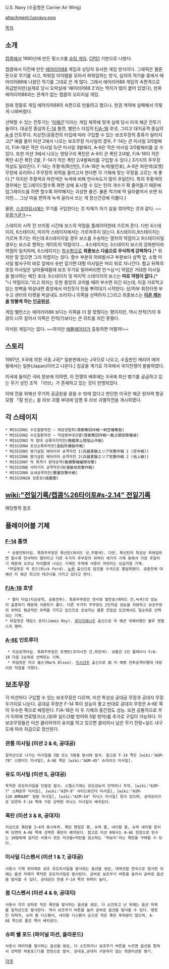 U.S. Navy
(수출명은 Carrier Air Wing)

attachment:/usnavy.png

[[목차]]
== 소개 ==
[[캡콤]]에서 1990년에 만든 횡스크롤 [[슈팅 게임]]. [[CPS1]] 기판으로 나왔다.

캡콤에서 이전에 만든 [[에어리어88]] 게임과 상당히 유사한 게임 방식이다. 그래픽은 물론 돈으로 무기를 사고, 파워업 아이템을 모아서 파워업하는 방식, 심지어 적기들 중에서 에어리어88에 나왔던 적기를 그대로 쓴 게 많다. 그래서 에어리어88 게임의 속편격으로 취급받지만(실제로 당시 오락실에 '에어리어88 2'라는 딱지가 많이 붙어 있었다), 만화 에어리어88과는 관계가 없는 캡콤의 오리지널 게임. 

원래 정말로 게임 에어리어88의 속편으로 만들려고 했으나, 판권 계약에 실패해서 이렇게 나와버렸다.

선택할 수 있는 전투기는 '[[미해군]]'이라는 게임 제목에 맞게 실제 당시 미국 해군 전투기들이다. 대공전 중심의 [[F-14]] 톰캣, 밸런스 타입의 [[F/A-18]] 호넷, 그리고 대지공격 중심의 [[A-6]] 인트루더. 지상전/공중전의 타입에 따라 구입할 수 있는 보조무장의 종류가 달라지고[* 예를 들어 미션 2에서 나오는 보조무장 미사일의 경우, F-14는 큰 미사일 3/5발짜리, F/A-18은 작은 미사일 5/큰 미사일 3발짜리, A-6은 작은 미사일 3/5발짜리를 살 수 있다. 또한 미션 3에서 나오는 멍텅구리 폭탄은 A-6이 큰 폭탄 2/4발, F/A-18이 작은 폭탄 4/큰 폭탄 2발, F-14가 작은 폭탄 2/4발짜리를 구입할 수 있다.] 3가지의 주무장 적성도 달라진다. F-14는 주황색(확산탄), F/A-18은 녹색(발칸포), A-6은 파란색(로켓) 무장에 유리하니 주무장의 위력을 올리고자 한다면 각 기체에 맞는 무장을 고르는 게 좋다.[* 하지만 주황색과 파란색은 녹색에 비해 연사속도가 많이 후달린다. 특히 주황색의 경우에는 업그레이드할수록 화면 상에 표시할 수 있는 탄의 개수가 확 줄어들기 때문에 업그레이드를 하면 할수록 허약해지는 괴상한 물건. 물론 적기에 딱 달라붙어서 쏘면 되지만…. 그냥 마음 편하게 녹색 골라서 쓰는 게 정신건강에 이롭다.]

물론, [[스코어링]]시에는 무기를 구입한다는 것 자체가 자기 살을 깎아먹는 것과 같다. ~~[[우왕ㅋ굳ㅋ]]~~

스테이지 시작 전 브리핑 시간에 보스의 약점을 플레이어한테 가르쳐 준다. 다만 4스테이지, 6스테이지, 마지막 스테이지에서는 가르쳐주지 않는다. 8스테이지,9스테이지는 가르쳐 주기는 하는데 8스테이지일 경우 보스를 수송하는 열차의 약점이고 9스테이지일 경우는 보스로 향하는 게이트의 약점이다….
4스테이지는 3스테이지 보스의 강화판이라 약점이 일치하며, 6스테이지는 [[잠수함]]으로 '''최종보스 다음으로 무식하게 강력하다.'''[* 위치만 잘 잡으면 그리 어렵지는 않다. 함수 부분의 어뢰발사구 부분보다 살짝 앞, 소형 미사일 발사구의 바로 앞에서 숏만 갈기면 대형 미사일은 머리 위로 지나간다. 함교 뒤쪽의 호밍 미사일은 날아올때쯤에 보조 무기로 밀어버리면 안ㅋ심ㅋ] 약점은 거대한 미사일을 발사하는 메인 포대. 9스테이지 및 마지막 스테이지의 보스는 '''따로 약점이 없다.'''[* "나 약점이오."라고 외치는 듯한 중앙의 코어를 때려 부수면 되긴 되는데, 이걸 가로막고 있는 방벽을 박살내면 중앙에서 미친듯이 탄을 뿌려대기 시작한다. 상/하부 회전터렛 부수고 센터의 터렛을 박살내도 쓰러지니 이쪽을 선택하자.]그리고 최종보스는 '''[[이온 캐논]]을 방불케 하는 [[인공위성]].'''

게임 밸런스는 에어리어88 보다는 이쪽을 더 잘 맞췄다는 평이지만, 역시 전작(?)의 후광이 너무 짙어서 이쪽은 전작(?)보다는 큰 히트를 치진 못했다.

이식된 게임기는 없다. ~~하지만 [[에뮬레이터]]가 출동하면 어떨까!~~


== 스토리 ==
1997년, X국에 의한 극동 J국[* 일본판에서는 J국으로 나오고, 수출판인 캐리어 에어 윙에서는 일본(Japan)이라고 나온다.] 침공을 계기로 각국에서 국지전쟁이 발발하였다. 

미국에 들어간 극비 정보에 의하면, 이 전쟁의 배후에는 X국에 최신 병기를 공급하고 있는 무기 상인 조직 「라브」가 존재하고 있는 것이 판명되었다. 

이에 전을 위해선 무기의 공급원을 끊을 수 밖에 없다고 판단한 미국은 해군 원자력 항공 모함 「칼 빈슨」을 라브 괴멸 부대에 임명 후 라브 괴멸작전을 개시하였다.


== 각 스테이지 ==
 * MISSION1 수도탈환작전 ~ 제공권탈취(首都奪回作戦～制空権奪取)
 * MISSION2 수도탈환작전 ~ 적점령부대괴멸(首都奪回作戦～敵占領部隊壊滅)
 * MISSION3 적 함대 상륙저지작전(敵艦隊上陸阻止作戦)
 * MISSION4 조선소폭파작전(造船所爆破作戦)
 * MISSION5 병기실험 에어리어 공격작전 1(兵器実験エリア攻撃作戦 1 (空中戦))
 * MISSION6 병기실험 에어리어 공격작전 2(兵器実験エリア攻撃作戦 2 (地上戦))
 * MISSION7 적 폭격기 편대공격(敵爆撃機編隊攻撃)
 * MISSION8 사막기지 공격작전(砂漠基地攻撃作戦)
 * MISSION9 요새공격작전(要塞攻撃作戦)
 * MISSION10 성층권(成層圏)


== [[wiki:"전일기록/캡콤%26타이토#s-2.14" 전일기록]] ==
해당항목 참조


== 플레이어블 기체 ==
=== [[F-14]] 톰캣 ===
  * 공중전투타입. 특화주무장은 확산탄(와이드 샷,주황색). 다만, 확산탄의 특성상 파워업하면 할수록 연사력이 떨어지고 다른 두가지 주무장의 위력이 세가지 기체 중에서 가장 후달리기 때문에 오프닝 타이틀에 나오는 기체인 주제에 사용이 꺼려지는 상급자용 기체.
  *파일럿은 릭 포드(Rick Ford). [[뉴욕]] 출신으로 탑건을 수석으로 졸업하였다. 공중전에 대해선 미 해군 최고의 테크닉을 가지고 있다고 한다.

=== [[F/A-18]] 호넷 ===
  * 멀티 타입(지상공격, 공중전투). 특화주무장인 연사형 발칸포(래피드 건,녹색)의 성능이 출중하기 때문에 사용하기 좋다. 다른 두가지 주무장도 2인자급 성능을 자랑하고 보조무장의 위력도 평균적인 위력을 가지고 있으므로 초보자는 물론 전일급 도전에서도 일순위로 선택되는 기체.
 * 파일럿은 제임스 로이(James Roy). [[루이지애나]]주 출신으로 미 해군 곡예비행단 블루 엔젤스의 멤버.

=== [[A-6]]E 인트루더 ===
  * 지상공격타입. 특화주무장은 로켓탄(프리시전 건,파란색). 보통은 2인 플레이시 F/A-18 다음 2순위로 선택되는 기체.
  * 파일럿은 마크 올슨(Mark Olson). [[미시건]]주 출신으로 前 미 해병 전투공격비행대 대장이란 직함을 가졌다.


== 보조무장 ==
각 미션마다 구입할 수 있는 보조무장은 다르며, 미션 특성상 공대공 무장과 공대지 무장 두가지로 나뉜다. 공대공 무장은 F-14 쪽이 성능이 좋고 반대로 공대지 무장은 A-6E 쪽이 우수한 쪽으로 배정된다. F/A-18은 이 두 기체의 중간정도 성능. 또한 공통적으로 무기 이외에 연료탱크(소,대)와 실드(3발 방어와 5발 방어)를 추가로 구입이 가능하다. 이 보조무장들은 미션 클리어까지 유지를 하고 있으면 클리어시 남은 무기 잔량+실드 내구도에 따라 자금으로 정산된다.

=== 관통 미사일 (미션 2 & 6, 공대공) ===
 일직선으로 나가는 미사일을 3발 또는 5발을 동시에 발사. 참고로 F-14 쪽은 [wiki:"AGM-78" 스탠더드 미사일], A-6E 쪽은 [wiki:"AGM-45" 슈라이크 미사일].

=== 유도 미사일 (미션 5, 공대공) ===
 묵직한 유도미사일을 단발로 발사. 스텔스기에는 유도성능이 안먹히니 주의. [wiki:"AIM-7" 스패로우 미사일], [wiki:"AIM-9" 사이드와인더 미사일], [wiki:"AIM-120 AMRAAM" 암람 미사일], [wiki:"AIM-54" 피닉스 미사일] 등이 있으며, 공대공이므로 당연히 F-14 쪽에 가장 강력한 피닉스 미사일이 배치된다.

=== 폭탄 (미션 3 & 8, 공대지) ===
 지상으로 폭탄을 2~4개 동시투하. 폭탄 명칭은 봄, 슈퍼 봄, 네이팜 봄, 슈퍼 네이팜 등이며 당연히 A-6E 쪽에 강력한 폭탄이 배치된다. 참고로 미션 8에서는 A-6E 한정으로 탄수는 10발밖에 없지만 사용시 모든 자코들+적탄을 일소하는 '빅보이'라는 폭탄을 구매할 수 있다.

=== 미사일 디스펜서 (미션 1 & 7, 공대공) ===
 사용시 기체 위아래로 보조 유도미사일을 발사하는 옵션을 생성, 대여섯발 연속으로 발사한 뒤에는 옵션 자체가 묵직한 유도미사일로 발사된다. 곧바로 보조무기 버튼을 눌러서 곧바로 옵션을 발사할 수 있다. 공대공인 만큼 F-14 쪽의 위력이 높다.

=== 봄 디스펜서 (미션 4 & 9, 공대지) ===
 사용시 각각 상하로 작은 폭탄을 발사하는 옵션을 생성, 다 소진하고 난 뒤에는 옵션 자체를 일직선으로 발사한다. 역시 보조무기 버튼을 눌러 곧바로 옵션을 발사할 수 있다. 명칭인 아파치, 슈퍼 봄 디스펜서, 네이팜 디스펜서 순으로 작은 폭탄 투하량이 많으며, A-6E 쪽으로 좋은 쪽이 배치된다.

=== 슈퍼 쉘 포드 (파이널 미션, 올라운드) ===
 사용시 레이저를 발사하는 옵션을 생성, 다 소진하거나 보조무기 버튼을 누르면 옵션을 합쳐서 강력한 파동포(?)를 전방으로 발사. 공대공,공대지 구분하지 않는 최종미션용 병기.

[[각주]]
